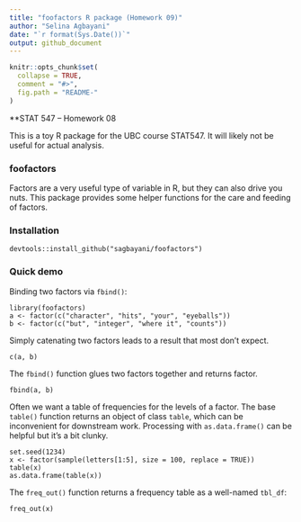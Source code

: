 ```yaml
---
title: "foofactors R package (Homework 09)"
author: "Selina Agbayani"
date: "`r format(Sys.Date())`"
output: github_document
---
```


<!-- README.md is generated from README.Rmd. Please edit that file -->

```r
knitr::opts_chunk$set(
  collapse = TRUE,
  comment = "#>",
  fig.path = "README-"
)
```

**STAT 547 -- Homework 08

This is a toy R package for the UBC course STAT547. It will likely not be useful for actual analysis. 

### foofactors

Factors are a very useful type of variable in R, but they can also drive you nuts. This package provides some helper functions for the care and feeding of factors.

### Installation

```
devtools::install_github("sagbayani/foofactors")
```

### Quick demo

Binding two factors via `fbind()`:

```
library(foofactors)
a <- factor(c("character", "hits", "your", "eyeballs"))
b <- factor(c("but", "integer", "where it", "counts"))
```

Simply catenating two factors leads to a result that most don't expect.

```
c(a, b)
```

The `fbind()` function glues two factors together and returns factor.

```
fbind(a, b)
```

Often we want a table of frequencies for the levels of a factor. The base `table()` function returns an object of class `table`, which can be inconvenient for downstream work. Processing with `as.data.frame()` can be helpful but it's a bit clunky.

```
set.seed(1234)
x <- factor(sample(letters[1:5], size = 100, replace = TRUE))
table(x)
as.data.frame(table(x))
```

The `freq_out()` function returns a frequency table as a well-named `tbl_df`:

```
freq_out(x)
```
